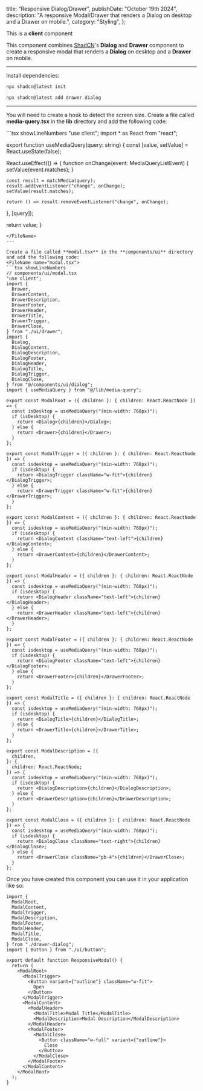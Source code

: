 
  title: "Responsive Dialog/Drawer",
  publishDate: "October 19th 2024",
  description:
    "A responsive Modal/Drawer that renders a Dialog on desktop and a Drawer on mobile.",
  category: "Styling",
};

<Viewport><ResponsiveModal/></Viewport>

<Alert>This is a **client** component</Alert>

This component combines [ShadCN](https://ui.shadcn.com)'s **Dialog** and **Drawer** component to create a responsive modal that renders a **Dialog** on desktop and a **Drawer** on mobile.

---

Install dependencies:

```bash
npx shadcn@latest init
```

```bash
npx shadcn@latest add drawer dialog
```

---

You will need to create a hook to detect the screen size. Create a file called **media-query.tsx** in the **lib** directory and add the following code:

<FileName name="media-query.tsx">
```tsx showLineNumbers
"use client";
import * as React from "react";

export function useMediaQuery(query: string) {
  const [value, setValue] = React.useState(false);

  React.useEffect(() => {
    function onChange(event: MediaQueryListEvent) {
      setValue(event.matches);
    }

    const result = matchMedia(query);
    result.addEventListener("change", onChange);
    setValue(result.matches);

    return () => result.removeEventListener("change", onChange);
  }, [query]);

  return value;
}
```
</FileName>
---

Create a file called **modal.tsx** in the **components/ui** directory and add the following code:
<FileName name="modal.tsx">
```tsx showLineNumbers
// components/ui/modal.tsx
"use client";
import {
  Drawer,
  DrawerContent,
  DrawerDescription,
  DrawerFooter,
  DrawerHeader,
  DrawerTitle,
  DrawerTrigger,
  DrawerClose,
} from "./ui/drawer";
import {
  Dialog,
  DialogContent,
  DialogDescription,
  DialogFooter,
  DialogHeader,
  DialogTitle,
  DialogTrigger,
  DialogClose,
} from "@/components/ui/dialog";
import { useMediaQuery } from "@/lib/media-query";

export const ModalRoot = ({ children }: { children: React.ReactNode }) => {
  const isDesktop = useMediaQuery("(min-width: 768px)");
  if (isDesktop) {
    return <Dialog>{children}</Dialog>;
  } else {
    return <Drawer>{children}</Drawer>;
  }
};

export const ModalTrigger = ({ children }: { children: React.ReactNode }) => {
  const isdesktop = useMediaQuery("(min-width: 768px)");
  if (isdesktop) {
    return <DialogTrigger className="w-fit">{children}</DialogTrigger>;
  } else {
    return <DrawerTrigger className="w-fit">{children}</DrawerTrigger>;
  }
};

export const ModalContent = ({ children }: { children: React.ReactNode }) => {
  const isdesktop = useMediaQuery("(min-width: 768px)");
  if (isdesktop) {
    return <DialogContent className="text-left">{children}</DialogContent>;
  } else {
    return <DrawerContent>{children}</DrawerContent>;
  }
};

export const ModalHeader = ({ children }: { children: React.ReactNode }) => {
  const isdesktop = useMediaQuery("(min-width: 768px)");
  if (isdesktop) {
    return <DialogHeader className="text-left">{children}</DialogHeader>;
  } else {
    return <DrawerHeader className="text-left">{children}</DrawerHeader>;
  }
};

export const ModalFooter = ({ children }: { children: React.ReactNode }) => {
  const isdesktop = useMediaQuery("(min-width: 768px)");
  if (isdesktop) {
    return <DialogFooter className="text-left">{children}</DialogFooter>;
  } else {
    return <DrawerFooter>{children}</DrawerFooter>;
  }
};

export const ModalTitle = ({ children }: { children: React.ReactNode }) => {
  const isdesktop = useMediaQuery("(min-width: 768px)");
  if (isdesktop) {
    return <DialogTitle>{children}</DialogTitle>;
  } else {
    return <DrawerTitle>{children}</DrawerTitle>;
  }
};

export const ModalDescription = ({
  children,
}: {
  children: React.ReactNode;
}) => {
  const isdesktop = useMediaQuery("(min-width: 768px)");
  if (isdesktop) {
    return <DialogDescription>{children}</DialogDescription>;
  } else {
    return <DrawerDescription>{children}</DrawerDescription>;
  }
};

export const ModalClose = ({ children }: { children: React.ReactNode }) => {
  const isdesktop = useMediaQuery("(min-width: 768px)");
  if (isdesktop) {
    return <DialogClose className="text-right">{children}</DialogClose>;
  } else {
    return <DrawerClose className="pb-4">{children}</DrawerClose>;
  }
};
```
</FileName>

Once you have created this component you can use it in your application like so:
<FileName name='example.tsx'>
```tsx showLineNumbers
import {
  ModalRoot,
  ModalContent,
  ModalTrigger,
  ModalDescription,
  ModalFooter,
  ModalHeader,
  ModalTitle,
  ModalClose,
} from "./drawer-dialog";
import { Button } from "./ui/button";

export default function ResponsiveModal() {
  return (
    <ModalRoot>
      <ModalTrigger>
        <Button variant={"outline"} className="w-fit">
          Open
        </Button>
      </ModalTrigger>
      <ModalContent>
        <ModalHeader>
          <ModalTitle>Modal Title</ModalTitle>
          <ModalDescription>Modal Description</ModalDescription>
        </ModalHeader>
        <ModalFooter>
          <ModalClose>
            <Button className="w-full" variant={"outline"}>
              Close
            </Button>
          </ModalClose>
        </ModalFooter>
      </ModalContent>
    </ModalRoot>
  );
}
```
</FileName>

